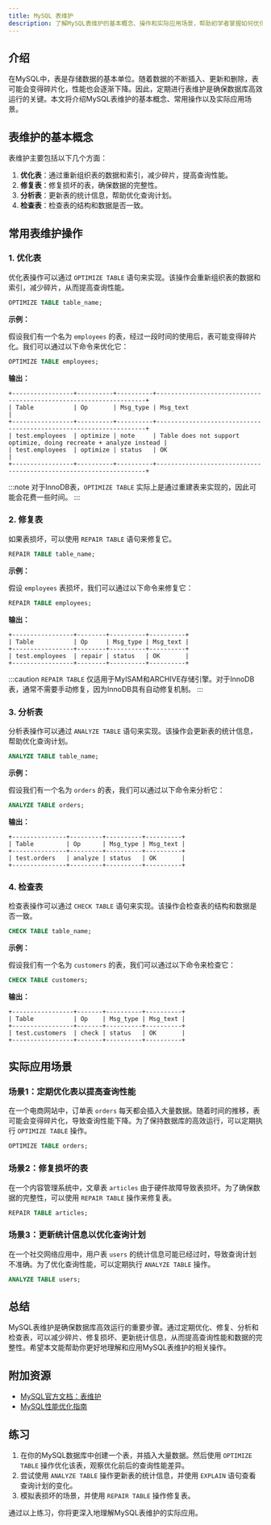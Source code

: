 ```yaml
---
title: MySQL 表维护
description: 了解MySQL表维护的基本概念、操作和实际应用场景，帮助初学者掌握如何优化和管理数据库表。
---
```


## 介绍

在MySQL中，表是存储数据的基本单位。随着数据的不断插入、更新和删除，表可能会变得碎片化，性能也会逐渐下降。因此，定期进行表维护是确保数据库高效运行的关键。本文将介绍MySQL表维护的基本概念、常用操作以及实际应用场景。

## 表维护的基本概念

表维护主要包括以下几个方面：

1. **优化表**：通过重新组织表的数据和索引，减少碎片，提高查询性能。
2. **修复表**：修复损坏的表，确保数据的完整性。
3. **分析表**：更新表的统计信息，帮助优化查询计划。
4. **检查表**：检查表的结构和数据是否一致。

## 常用表维护操作

### 1. 优化表

优化表操作可以通过 `OPTIMIZE TABLE` 语句来实现。该操作会重新组织表的数据和索引，减少碎片，从而提高查询性能。

```sql
OPTIMIZE TABLE table_name;
```

**示例：**

假设我们有一个名为 `employees` 的表，经过一段时间的使用后，表可能变得碎片化。我们可以通过以下命令来优化它：

```sql
OPTIMIZE TABLE employees;
```

**输出：**

```
+-----------------+----------+----------+-------------------------------------------------------------------+
| Table           | Op       | Msg_type | Msg_text                                                          |
+-----------------+----------+----------+-------------------------------------------------------------------+
| test.employees  | optimize | note     | Table does not support optimize, doing recreate + analyze instead |
| test.employees  | optimize | status   | OK                                                                |
+-----------------+----------+----------+-------------------------------------------------------------------+
```

:::note
对于InnoDB表，`OPTIMIZE TABLE` 实际上是通过重建表来实现的，因此可能会花费一些时间。
:::

### 2. 修复表

如果表损坏，可以使用 `REPAIR TABLE` 语句来修复它。

```sql
REPAIR TABLE table_name;
```

**示例：**

假设 `employees` 表损坏，我们可以通过以下命令来修复它：

```sql
REPAIR TABLE employees;
```

**输出：**

```
+-----------------+--------+----------+----------+
| Table           | Op     | Msg_type | Msg_text |
+-----------------+--------+----------+----------+
| test.employees  | repair | status   | OK       |
+-----------------+--------+----------+----------+
```

:::caution
`REPAIR TABLE` 仅适用于MyISAM和ARCHIVE存储引擎。对于InnoDB表，通常不需要手动修复，因为InnoDB具有自动修复机制。
:::

### 3. 分析表

分析表操作可以通过 `ANALYZE TABLE` 语句来实现。该操作会更新表的统计信息，帮助优化查询计划。

```sql
ANALYZE TABLE table_name;
```

**示例：**

假设我们有一个名为 `orders` 的表，我们可以通过以下命令来分析它：

```sql
ANALYZE TABLE orders;
```

**输出：**

```
+---------------+---------+----------+----------+
| Table         | Op      | Msg_type | Msg_text |
+---------------+---------+----------+----------+
| test.orders   | analyze | status   | OK       |
+---------------+---------+----------+----------+
```

### 4. 检查表

检查表操作可以通过 `CHECK TABLE` 语句来实现。该操作会检查表的结构和数据是否一致。

```sql
CHECK TABLE table_name;
```

**示例：**

假设我们有一个名为 `customers` 的表，我们可以通过以下命令来检查它：

```sql
CHECK TABLE customers;
```

**输出：**

```
+-----------------+-------+----------+----------+
| Table           | Op    | Msg_type | Msg_text |
+-----------------+-------+----------+----------+
| test.customers  | check | status   | OK       |
+-----------------+-------+----------+----------+
```

## 实际应用场景

### 场景1：定期优化表以提高查询性能

在一个电商网站中，订单表 `orders` 每天都会插入大量数据。随着时间的推移，表可能会变得碎片化，导致查询性能下降。为了保持数据库的高效运行，可以定期执行 `OPTIMIZE TABLE` 操作。

```sql
OPTIMIZE TABLE orders;
```

### 场景2：修复损坏的表

在一个内容管理系统中，文章表 `articles` 由于硬件故障导致表损坏。为了确保数据的完整性，可以使用 `REPAIR TABLE` 操作来修复表。

```sql
REPAIR TABLE articles;
```

### 场景3：更新统计信息以优化查询计划

在一个社交网络应用中，用户表 `users` 的统计信息可能已经过时，导致查询计划不准确。为了优化查询性能，可以定期执行 `ANALYZE TABLE` 操作。

```sql
ANALYZE TABLE users;
```

## 总结

MySQL表维护是确保数据库高效运行的重要步骤。通过定期优化、修复、分析和检查表，可以减少碎片、修复损坏、更新统计信息，从而提高查询性能和数据的完整性。希望本文能帮助你更好地理解和应用MySQL表维护的相关操作。

## 附加资源

- [MySQL官方文档：表维护](https://dev.mysql.com/doc/refman/8.0/en/table-maintenance.html)
- [MySQL性能优化指南](https://dev.mysql.com/doc/refman/8.0/en/optimization.html)

## 练习

1. 在你的MySQL数据库中创建一个表，并插入大量数据。然后使用 `OPTIMIZE TABLE` 操作优化该表，观察优化前后的查询性能差异。
2. 尝试使用 `ANALYZE TABLE` 操作更新表的统计信息，并使用 `EXPLAIN` 语句查看查询计划的变化。
3. 模拟表损坏的场景，并使用 `REPAIR TABLE` 操作修复表。

通过以上练习，你将更深入地理解MySQL表维护的实际应用。